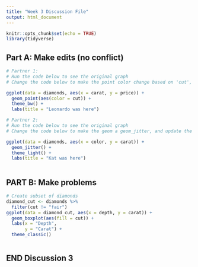 ```yaml
---
title: "Week 3 Discussion File"
output: html_document
---
```


```r
knitr::opts_chunk$set(echo = TRUE)
library(tidyverse)
```

## Part A: Make edits (no conflict)

```r
# Partner 1: 
# Run the code below to see the original graph
# Change the code below to make the point color change based on 'cut', and update the theme to theme_bw(). Update the title to include your first name. 

ggplot(data = diamonds, aes(x = carat, y = price)) +
  geom_point(aes(color = cut)) +
  theme_bw() +
  labs(title = "Leonardo was here")
```

```r
# Partner 2: 
# Run the code below to see the original graph
# Change the code below to make the geom a geom_jitter, and update the theme to theme_light. Update the title to include your first name. 

ggplot(data = diamonds, aes(x = color, y = carat)) +
  geom_jitter() +
  theme_light() +
  labs(title = "Kat was here")
  
```

## PART B: Make problems

```r
# Create subset of diamonds
diamond_cut <- diamonds %>% 
  filter(cut != "fair")
ggplot(data = diamond_cut, aes(x = depth, y = carat)) +
  geom_boxplot(aes(fill = cut)) +
  labs(x = "Depth",
       y = "Carat") +
  theme_classic()
```

```r

```

## END Discussion 3
